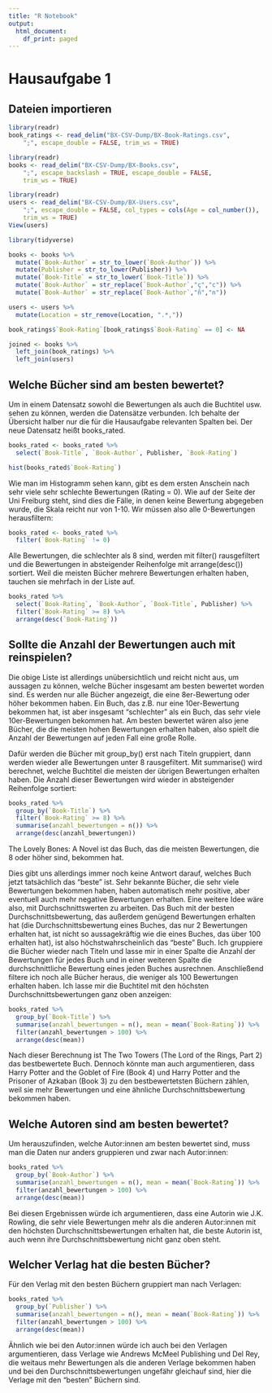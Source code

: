 ```yaml
---
title: "R Notebook"
output:
  html_document:
    df_print: paged
---
```


# Hausaufgabe 1

## Dateien importieren

```r
library(readr)
book_ratings <- read_delim("BX-CSV-Dump/BX-Book-Ratings.csv", 
    ";", escape_double = FALSE, trim_ws = TRUE)
```

```r
library(readr)
books <- read_delim("BX-CSV-Dump/BX-Books.csv", 
    ";", escape_backslash = TRUE, escape_double = FALSE, 
    trim_ws = TRUE)
```

```r
library(readr)
users <- read_delim("BX-CSV-Dump/BX-Users.csv", 
    ";", escape_double = FALSE, col_types = cols(Age = col_number()), 
    trim_ws = TRUE)
View(users)
```


```r
library(tidyverse)
```

```r
books <- books %>%
  mutate(`Book-Author` = str_to_lower(`Book-Author`)) %>%
  mutate(Publisher = str_to_lower(Publisher)) %>%
  mutate(`Book-Title` = str_to_lower(`Book-Title`)) %>%
  mutate(`Book-Author` = str_replace(`Book-Author`,"ç","c")) %>%
  mutate(`Book-Author` = str_replace(`Book-Author`,"ñ","n"))
```

```r
users <- users %>%
  mutate(Location = str_remove(Location, ".*,"))
```

```r
book_ratings$`Book-Rating`[book_ratings$`Book-Rating` == 0] <- NA
```

```r
joined <- books %>%
  left_join(book_ratings) %>%
  left_join(users)
```







## Welche Bücher sind am besten bewertet?

Um in einem Datensatz sowohl die Bewertungen als auch die Buchtitel usw. sehen zu können, werden die Datensätze verbunden. Ich behalte der Übersicht halber nur die für die Hausaufgabe relevanten Spalten bei. Der neue Datensatz heißt books_rated.



```r
books_rated <- books_rated %>%
  select(`Book-Title`, `Book-Author`, Publisher, `Book-Rating`)
```

```r
hist(books_rated$`Book-Rating`)
```

Wie man im Histogramm sehen kann, gibt es dem ersten Anschein nach sehr viele sehr schlechte Bewertungen (Rating = 0). Wie auf der Seite der Uni Freiburg steht, sind dies die Fälle, in denen keine Bewertung abgegeben wurde, die Skala reicht nur von 1-10. Wir müssen also alle 0-Bewertungen herausfiltern:

```r
books_rated <- books_rated %>%
  filter(`Book-Rating` != 0)
```

Alle Bewertungen, die schlechter als 8 sind, werden mit filter() rausgefiltert und die Bewertungen in absteigender Reihenfolge mit arrange(desc()) sortiert. Weil die meisten Bücher mehrere Bewertungen erhalten haben, tauchen sie mehrfach in der Liste auf.

```r
books_rated %>%
  select(`Book-Rating`, `Book-Author`, `Book-Title`, Publisher) %>%
  filter(`Book-Rating` >= 8) %>%
  arrange(desc(`Book-Rating`))
```
## Sollte die Anzahl der Bewertungen auch mit reinspielen?
Die obige Liste ist allerdings unübersichtlich und reicht nicht aus, um aussagen zu können, welche Bücher insgesamt am besten bewertet worden sind. Es werden nur alle Bücher angezeigt, die eine 8er-Bewertung oder höher bekommen haben.
Ein Buch, das z.B. nur eine 10er-Bewertung bekommen hat, ist aber insgesamt "schlechter" als ein Buch, das sehr viele 10er-Bewertungen bekommen hat. Am besten bewertet wären also jene Bücher, die die meisten hohen Bewertungen erhalten haben, also spielt die Anzahl der Bewertungen auf jeden Fall eine große Rolle.

Dafür werden die Bücher mit group_by() erst nach Titeln gruppiert, dann werden wieder alle Bewertungen unter 8 rausgefiltert. Mit summarise() wird berechnet, welche Buchtitel die meisten der übrigen Bewertungen erhalten haben. Die Anzahl dieser Bewertungen wird wieder in absteigender Reihenfolge sortiert:

```r
books_rated %>%
  group_by(`Book-Title`) %>%
  filter(`Book-Rating` >= 8) %>%
  summarise(anzahl_bewertungen = n()) %>%
  arrange(desc(anzahl_bewertungen))
```

The Lovely Bones: A Novel ist das Buch, das die meisten Bewertungen, die 8 oder höher sind, bekommen hat.

Dies gibt uns allerdings immer noch keine Antwort darauf, welches Buch jetzt tatsächlich das "beste" ist. Sehr bekannte Bücher, die sehr viele Bewertungen bekommen haben, haben automatisch mehr positive, aber eventuell auch mehr negative Bewertungen erhalten. Eine weitere Idee wäre also, mit Durchschnittswerten zu arbeiten. Das Buch mit der besten Durchschnittsbewertung, das außerdem genügend Bewertungen erhalten hat (die Durchschnittsbewertung eines Buches, das nur 2 Bewertungen erhalten hat, ist nicht so aussagekräftig wie die eines Buches, das über 100 erhalten hat), ist also höchstwahrscheinlich das "beste" Buch.
Ich gruppiere die Bücher wieder nach Titeln und lasse mir in einer Spalte die Anzahl der Bewertungen für jedes Buch und in einer weiteren Spalte die durchschnittliche Bewertung eines jeden Buches ausrechnen. Anschließend filtere ich noch alle Bücher heraus, die weniger als 100 Bewertungen erhalten haben. Ich lasse mir die Buchtitel mit den höchsten Durchschnittsbewertungen ganz oben anzeigen:

```r
books_rated %>%
  group_by(`Book-Title`) %>%
  summarise(anzahl_bewertungen = n(), mean = mean(`Book-Rating`)) %>%
  filter(anzahl_bewertungen > 100) %>%
  arrange(desc(mean))
```
Nach dieser Berechnung ist The Two Towers (The Lord of the Rings, Part 2) das bestbewertete Buch. Dennoch könnte man auch argumentieren, dass Harry Potter and the Goblet of Fire (Book 4) und Harry Potter and the Prisoner of Azkaban (Book 3) zu den bestbewertetsten Büchern zählen, weil sie mehr Bewertungen und eine ähnliche Durchschnittsbewertung bekommen haben.

## Welche Autoren sind am besten bewertet?
Um herauszufinden, welche Autor:innen am besten bewertet sind, muss man die Daten nur anders gruppieren und zwar nach Autor:innen:

```r
books_rated %>%
  group_by(`Book-Author`) %>%
  summarise(anzahl_bewertungen = n(), mean = mean(`Book-Rating`)) %>%
  filter(anzahl_bewertungen > 100) %>%
  arrange(desc(mean))
```
Bei diesen Ergebnissen würde ich argumentieren, dass eine Autorin wie J.K. Rowling, die sehr viele Bewertungen mehr als die anderen Autor:innen mit den höchsten Durchschnittsbewertungen erhalten hat, die beste Autorin ist, auch wenn ihre Durchschnittsbewertung nicht ganz oben steht.


## Welcher Verlag hat die besten Bücher?
Für den Verlag mit den besten Büchern gruppiert man nach Verlagen:

```r
books_rated %>%
  group_by(`Publisher`) %>%
  summarise(anzahl_bewertungen = n(), mean = mean(`Book-Rating`)) %>%
  filter(anzahl_bewertungen > 100) %>%
  arrange(desc(mean))
```
Ähnlich wie bei den Autor:innen würde ich auch bei den Verlagen argumentieren, dass Verlage wie Andrews McMeel Publishing und Del Rey, die weitaus mehr Bewertungen als die anderen Verlage bekommen haben und bei den Durchschnittsbewertungen ungefähr gleichauf sind, hier die Verlage mit den "besten" Büchern sind.